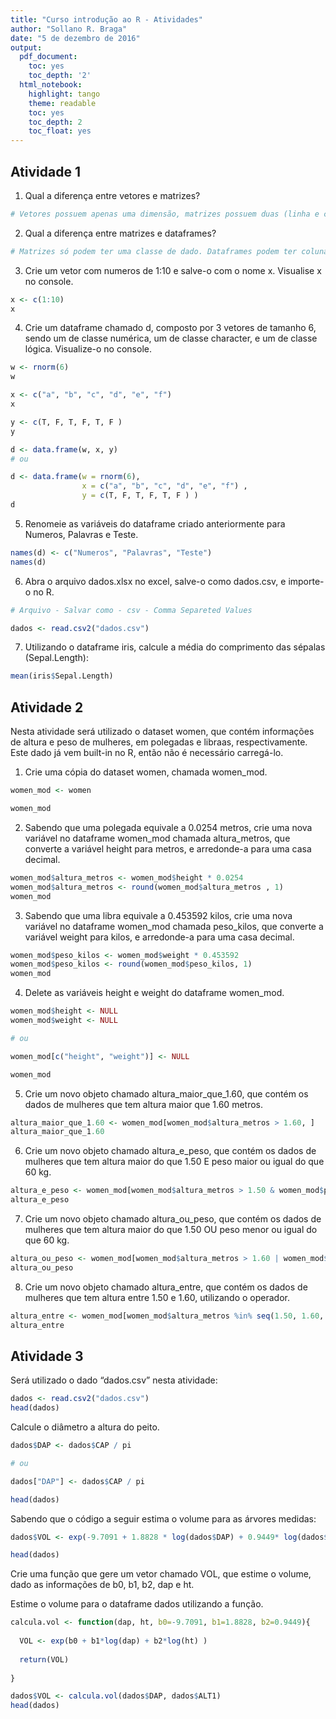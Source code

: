 ```yaml
---
title: "Curso introdução ao R - Atividades"
author: "Sollano R. Braga"
date: "5 de dezembro de 2016"
output:
  pdf_document:
    toc: yes
    toc_depth: '2'
  html_notebook:
    highlight: tango
    theme: readable
    toc: yes
    toc_depth: 2
    toc_float: yes
---
```


## Atividade 1

1. Qual a diferença entre vetores e matrizes?

```r
# Vetores possuem apenas uma dimensão, matrizes possuem duas (linha e coluna).
```

2. Qual a diferença entre matrizes e dataframes?

```r
# Matrizes só podem ter uma classe de dado. Dataframes podem ter colunas com diferentes classes.
```


3. Crie um vetor com numeros de 1:10 e salve-o com o nome x. Visualise x
no console.

```r
x <- c(1:10)
x
```

4. Crie um dataframe chamado d, composto por 3 vetores de tamanho 6, sendo um de classe numérica, um de classe character, e um de classe lógica.
Visualize-o no console.

```r

w <- rnorm(6)
w

x <- c("a", "b", "c", "d", "e", "f")
x

y <- c(T, F, T, F, T, F )
y

d <- data.frame(w, x, y)
# ou

d <- data.frame(w = rnorm(6),
                x = c("a", "b", "c", "d", "e", "f") ,
                y = c(T, F, T, F, T, F ) )
d

```

5. Renomeie as variáveis do dataframe criado anteriormente para Numeros, Palavras e Teste.

```r
names(d) <- c("Numeros", "Palavras", "Teste")
names(d)
```



6. Abra o arquivo dados.xlsx no excel, salve-o como dados.csv, e importe-o no R.
```r
# Arquivo - Salvar como - csv - Comma Separeted Values

dados <- read.csv2("dados.csv")

```



7. Utilizando o dataframe iris, calcule a média do comprimento das sépalas (Sepal.Length):

```r

mean(iris$Sepal.Length)

```

## Atividade 2

Nesta atividade será utilizado o dataset women, que contém informações
de altura e peso de mulheres, em polegadas e libraas, respectivamente. Este dado já vem built-in no R, então não é necessário carregá-lo.


1. Crie uma cópia do dataset women, chamada women_mod.


```r
women_mod <- women

women_mod

```


2. Sabendo que uma polegada equivale a 0.0254 metros, crie uma nova variável no dataframe women_mod chamada altura_metros, que converte a variável height para metros, e arredonde-a para uma casa decimal.


```r

women_mod$altura_metros <- women_mod$height * 0.0254
women_mod$altura_metros <- round(women_mod$altura_metros , 1)
women_mod

```


3. Sabendo que uma libra equivale a 0.453592 kilos, crie uma nova variável no dataframe women_mod chamada peso_kilos, que converte a variável weight para kilos, e arredonde-a para
uma casa decimal.


```r

women_mod$peso_kilos <- women_mod$weight * 0.453592
women_mod$peso_kilos <- round(women_mod$peso_kilos, 1)
women_mod

```


4. Delete as variáveis height e weight do dataframe women_mod.


```r

women_mod$height <- NULL
women_mod$weight <- NULL

# ou

women_mod[c("height", "weight")] <- NULL

women_mod

```


5. Crie um novo objeto chamado altura_maior_que_1.60, que contém os dados de mulheres que tem altura maior que 1.60 metros.


```r

altura_maior_que_1.60 <- women_mod[women_mod$altura_metros > 1.60, ]
altura_maior_que_1.60

```


6. Crie um novo objeto chamado altura_e_peso, que contém os dados de mulheres que tem altura maior do que 1.50 E peso maior ou igual do que 60 kg.


```r

altura_e_peso <- women_mod[women_mod$altura_metros > 1.50 & women_mod$peso_kilos >= 60, ]
altura_e_peso

```


7. Crie um novo objeto chamado altura_ou_peso, que contém os dados de mulheres que tem altura maior do que 1.50 OU peso menor ou igual do que 60 kg.


```r

altura_ou_peso <- women_mod[women_mod$altura_metros > 1.60 | women_mod$peso_kilos <= 60, ]
altura_ou_peso

```


8. Crie um novo objeto chamado altura_entre, que contém os dados de mulheres que tem altura entre 1.50 e 1.60, utilizando o operador.


```r

altura_entre <- women_mod[women_mod$altura_metros %in% seq(1.50, 1.60, by=0.01), ]
altura_entre

```

## Atividade 3

Será utilizado o dado "dados.csv" nesta atividade:

```r
dados <- read.csv2("dados.csv")
head(dados)
```

Calcule o diâmetro a altura do peito.

```r
dados$DAP <- dados$CAP / pi

# ou

dados["DAP"] <- dados$CAP / pi

head(dados)

```


Sabendo que o código a seguir estima o volume para as árvores medidas:

```r

dados$VOL <- exp(-9.7091 + 1.8828 * log(dados$DAP) + 0.9449* log(dados$ALT1)  )

head(dados)

```

Crie uma função que gere um vetor chamado VOL, que estime o volume, dado as informações de b0, b1, b2, dap e ht.

Estime o volume para o dataframe dados utilizando a função.

```r

calcula.vol <- function(dap, ht, b0=-9.7091, b1=1.8828, b2=0.9449){
  
  VOL <- exp(b0 + b1*log(dap) + b2*log(ht) )
 
  return(VOL)
   
}

dados$VOL <- calcula.vol(dados$DAP, dados$ALT1)
head(dados)




```


